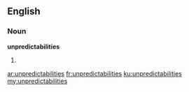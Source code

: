 ==English==

===Noun===
'''unpredictabilities'''

# {{plural of|unpredictability}}

[[ar:unpredictabilities]]
[[fr:unpredictabilities]]
[[ku:unpredictabilities]]
[[my:unpredictabilities]]